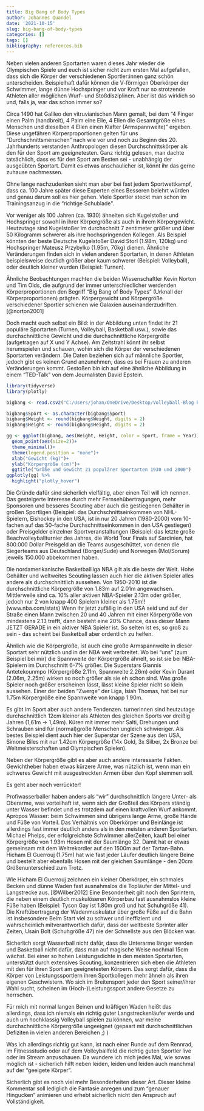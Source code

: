 ```yaml
---
title: Big Bang of Body Types
author: Johannes Quandel
date: '2021-10-15'
slug: big-bang-of-body-types
categories: []
tags: []
bibliography: references.bib
---
```


Neben vielen anderen Sportarten waren dieses Jahr wieder die Olympischen Spiele und euch ist sicher nicht zum ersten Mal aufgefallen, dass sich die Körper der verschiedenen Sportler:innen ganz schön unterscheiden. Beispielhaft dafür können die V-förmigen Oberkörper der Schwimmer, lange dünne Hochspringer und vor Kraft nur so strotzende Athleten aller möglichen Wurf- und Stoßdisziplinen. Aber ist das wirklich so und, falls ja, war das schon immer so?

Circa 1490 hat Galileo den vitruvianischen Mann gemalt, bei dem "4 Finger einen Palm (handbreit), 4 Palm eine Elle, 4 Ellen die Gesamtgröße eines Menschen und dieselben 4 Ellen einen Klafter (Armspannweite)" ergeben. Diese ungefähren Körperproportionen gelten für uns "Durchschnittsmenschen" nach wie vor und noch zu Beginn des 20. Jahrhunderts verstanden Anthropologen diesen Durchschnittskörper als den für den Sport am geeignetesten. Ganz richtig gelesen, man dachte tatsächlich, dass es für den Sport am Besten sei - unabhängig der ausgeübten Sportart. Damit es etwas anschaulicher ist, könnt ihr das gerne zuhause nachmessen.

Ohne lange nachzudenken sieht man aber bei fast jedem Sportwettkampf, dass ca. 100 Jahre später diese Experten eines Besseren belehrt würden und genau darum soll es hier gehen. Viele Sportler steckt man schon im Trainingsanzug in die "richtige Schublade".

Vor weniger als 100 Jahren (ca. 1930) ähnelten sich Kugelstoßer und Hochspringer sowohl in ihrer Körpergröße als auch in ihrem Körpergewicht. Heutzutage sind Kugelstoßer im durchschnitt 7 zentimeter größer und über 50 Kilogramm schwerer als ihre hochspringenden Kollegen. Als Beispiel könnten der beste Deutsche Kugelstoßer David Storl (1.98m, 120kg) und Hochspringer Mateusz Przybylko (1.95m, 70kg) dienen. Ähnliche Veränderungen finden sich in vielen anderen Sportarten, in denen Athleten beispielsweise deutlich größer aber kaum schwerer (Beispiel: Volleyball), oder deutlich kleiner wurden (Beispiel: Turnen).

Ähnliche Beobachtungen machten die beiden Wissenschaftler Kevin Norton und Tim Olds, die aufgrund der immer unterschiedlicher werdenden Körperproportionen den Begriff "Big Bang of Body Types" (Urknall der Körperproportionen) prägten. Körpergewicht und Körpergröße verschiedener Sportler schienen wie Galaxien auseinanderzudriften. [@norton2001]

Doch macht euch selbst ein Bild: in der Abbildung unten findet ihr 21 populäre Sportarten (Turnen, Volleyball, Basketball usw.), sowie das durchschnittliche Gewicht und die durchschnittliche Körpergröße (aufgetragen auf X und Y Achse). Am Zeitstrahl könnt ihr selbst herumspielen und schauen, wohin sich die Körper der verschiedenen Sportarten verändern. Die Daten beziehen sich auf männliche Sportler, jedoch gibt es keinen Grund anzunehmen, dass es bei Frauen zu anderen Veränderungen kommt. Gestoßen bin ich auf eine ähnliche Abbildung in einem "TED-Talk" von dem Journalisten David Epstein.

```r
library(tidyverse)
library(plotly)

bigbang <- read.csv2("C:/Users/johan/OneDrive/Desktop/Volleyball-Blog R/theBlock/content/post/2021-10-15-big-bang-of-body-types/bigbang.csv")

bigbang$Sport <- as.character(bigbang$Sport)
bigbang$Weight <- round(bigbang$Weight, digits = 2)
bigbang$Height <- round(bigbang$Height, digits = 2)

gg <- ggplot(bigbang, aes(Weight, Height, color = Sport, frame = Year)) +
  geom_point(aes(size=2))+
  theme_minimal()+
  theme(legend.position = "none")+
  xlab("Gewicht (kg)")+
  ylab("Körpergröße (cm)")+
  ggtitle("Größe und Gewicht 21 populärer Sportarten 1930 und 2000")
ggplotly(gg) %>% 
  highlight("plotly_hover")
```

Die Gründe dafür sind sicherlich vielfältig, aber einen Teil will ich nennen. Das gesteigerte Interesse durch mehr Fernsehübertragungen, mehr Sponsoren und besseres Scouting aber auch die gestiegenen Gehälter in großen Sportligen (Beispiel: das Durchschnittseinkommen von NHL-Spielern, Eishockey in den USA, ist in nur 20 Jahren (1980-2000) vom 10-fachen auf das 50-fache Durchschnittseinkommen in den USA gestiegen) oder Preisgelder einzelner Sportveranstaltungen (Beispiel: das letzte große Beachvolleyballturnier des Jahres, die World Tour Finals auf Sardinien, hat 800.000 Dollar Preisgeld an die Teams ausgeschüttet, von denen die Siegerteams aus Deutschland (Borger/Sude) und Norwegen (Mol/Sorum) jeweils 150.000 abbekommen haben.

Die nordamerikanische Basketballliga NBA gilt als die beste der Welt. Hohe Gehälter und weltweites Scouting lassen auch hier die aktiven Spieler alles andere als durchschnittlich aussehen. Von 1950-2010 ist die durchschnittliche Körpergröße von 1.83m auf 2.01m angewachsen. Mittlerweile sind ca. 10% aller aktiven NBA-Spieler 2.13m oder größer, jedoch nur 2 von knapp 400 Spielern kleiner als 1.75m!! (www.nba.com/stats) Wenn ihr jetzt zufällig in den USA seid und auf der Straße einen Mann zwischen 20 und 40 Jahren mit einer Körpergröße von mindestens 2.13 trefft, dann besteht eine 20% Chance, dass dieser Mann JETZT GERADE in ein aktiver NBA Spieler ist. So selten ist es, so groß zu sein - das scheint bei Basketball aber ordentlich zu helfen.

Ähnlich wie die Körpergröße, ist auch eine große Armspannweite in dieser Sportart sehr nützlich und in der NBA weit verbreitet. Wo bei "uns" (zum Beispiel bei mir) die Spannweite der Körpergröße ähnelt, so ist sie bei NBA-Spielern im Durchschnitt 6-7% größer. Die Superstars Giannis Antetekounmpo (Körpergröße 2.11m, Spannweite 2.26m) oder Kevin Durant (2.06m, 2.25m) wirken so noch größer als sie eh schon sind. Was große Spieler noch größer erscheinen lässt, lässt kleine Spieler nicht so klein aussehen. Einer der beiden "Zwerge" der Liga, Isiah Thomas, hat bei nur 1.75m Körpergröße eine Spannweite von knapp 1.90m.

Es gibt im Sport aber auch andere Tendenzen. turnerinnen sind heutzutage durchschnittlich 12cm kleiner als Athleten des gleichen Sports vor dreißig Jahren (1,61m → 1,49m). Küren mit immer mehr Salti, Drehungen und Schrauben sind für (normal)große Menschen ungleich schwieriger. Als bestes Beispiel dient auch hier der Superstar der Szene aus den USA, Simone Biles mit nur 1.42cm Körpergröße (14x Gold, 3x Silber, 2x Bronze bei Weltmeisterschaften und Olympischen Spielen).

Neben der Körpergröße gibt es aber auch andere interessante Fakten. Gewichtheber haben etwas kürzere Arme, was nützlich ist, wenn man ein schweres Gewicht mit ausgestreckten Armen über den Kopf stemmen soll.

Es geht aber noch verrückter!

Profiwasserballer haben anders als "wir" durchschnittlich längere Unter- als Oberarme, was vorteilhaft ist, wenn sich der Großteil des Körpers ständig unter Wasser befindet und es trotzdem auf einen kraftvollen Wurf ankommt. Apropos Wasser: beim Schwimmen sind übrigens lange Arme, große Hände und Füße von Vorteil. Das Verhältnis von Oberkörper und Beinlänge ist allerdings fast immer deutlich anders als in den meisten anderen Sportarten. Michael Phelps, der erfolgreichste Schwimmer allerZeiten, kauft bei einer Körpergröße von 1.93m Hosen mit der Saumlänge 32. Damit hat er etwas gemeinsam mit dem Weltrekordler auf den 1500m auf der Tartan-Bahn. Hicham El Guerrouj (1.75m) hat wie fast jeder Läufer deutlich längere Beine und bestellt aber ebenfalls Hosen mit der gleichen Saumlänge - den 20cm Größenunterschied zum Trotz.

Wie Hicham El Guerrouj zeichnen ein kleiner Oberkörper, ein schmales Becken und dünne Waden fast ausnahmslos die Topläufer der Mittel- und Langstrecke aus. [@Wilber2012] Eine Besonderheit gilt noch den Sprintern, die neben einem deutlich muskulöseren Körperbau fast ausnahmslos kleine Füße haben (Beispiel: Tyson Gay ist 1.80m groß und hat Schuhgröße 41). Die Kraftübertragung der Wadenmuskulatur über große Füße auf die Bahn ist insbesondere Beim Start viel zu schwer und ineffizient und wahrscheinlich mitverantwortlich dafür, dass der weltbeste Sprinter aller Zeiten, Usain Bolt (Schuhgröße 47) nie der Schnellste aus den Blöcken war.

Sicherlich sorgt Wasserball nicht dafür, dass die Unterarme länger werden und Basketball nicht dafür, dass man auf magische Weise nochmal 15cm wächst. Bei einer so hohen Leistungsdichte in den meisten Sportarten, unterstützt durch extensives Scouting, konzentrieren sich eben die Athleten mit den für ihren Sport am geeignetesten Körpern. Das sorgt dafür, dass die Körper von Leistungssportlern ihren Sportkollegen mehr ähneln als ihren eigenen Geschwistern. Wo sich im Breitensport jeder den Sport seiner/ihrer Wahl sucht, scheinen im (Hoch-)Leistungssport andere Gesetze zu herrschen.

Für mich mit normal langen Beinen und kräftigen Waden heißt das allerdings, dass ich niemals ein richtig guter Langstreckenläufer werde und auch um hochklassig Volleyball spielen zu können, war meine durchschnittliche Körpergröße ungeeignet (gepaart mit durchschnittlichen Defiziten in vielen anderen Bereichen ;) )

Was ich allerdings richtig gut kann, ist nach einer Runde auf dem Rennrad, im Fitnessstudio oder auf dem Volleyballfeld die richtig guten Sportler live oder im Stream anzuschauen. Da wundere ich mich jedes Mal, wie sowas möglich ist - sicherlich hilft neben leiden, leiden und leiden auch manchmal auf der "geeigete Körper".

Sicherlich gibt es noch viel mehr Besonderheiten dieser Art. Dieser kleine Kommentar soll lediglich die Fantasie anregen und zum "genauer Hingucken" animieren und erhebt sicherlich nicht den Anspruch auf Vollständigkeit.
